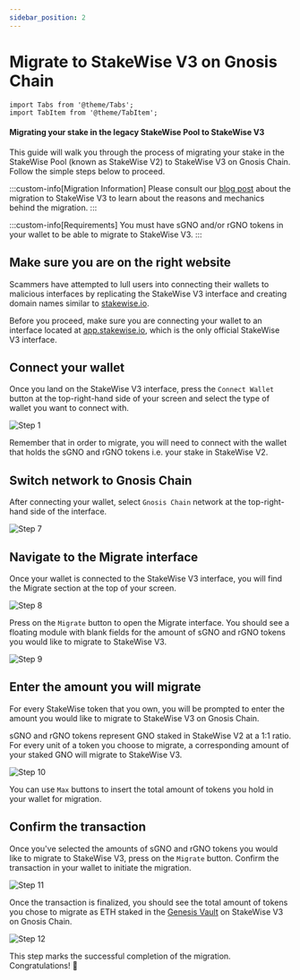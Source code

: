 ```yaml
---
sidebar_position: 2
---
```


# Migrate to StakeWise V3 on Gnosis Chain

```mdx-code-block
import Tabs from '@theme/Tabs';
import TabItem from '@theme/TabItem';
```

#### Migrating your stake in the legacy StakeWise Pool to StakeWise V3

This guide will walk you through the process of migrating your stake in the StakeWise Pool (known as StakeWise V2) to StakeWise V3 on Gnosis Chain. Follow the simple steps below to proceed.

:::custom-info[Migration Information]
Please consult our [blog post](https://medium.com/@stakewise/stakewise-v3-on-gnosis-chain-what-to-expect-how-to-migrate-1149a5367c76) about the migration to StakeWise V3 to learn about the reasons and mechanics behind the migration.
:::

:::custom-info[Requirements]
You must have sGNO and/or rGNO tokens in your wallet to be able to migrate to StakeWise V3.
:::

## Make sure you are on the right website

Scammers have attempted to lull users into connecting their wallets to malicious interfaces by replicating the StakeWise V3 interface and creating domain names similar to [stakewise.io](https://stakewise.io/).

Before you proceed, make sure you are connecting your wallet to an interface located at [app.stakewise.io](https://app.stakewise.io/), which is the only official StakeWise V3 interface.

## Connect your wallet

Once you land on the StakeWise V3 interface, press the `Connect Wallet` button at the top-right-hand side of your screen and select the type of wallet you want to connect with.

![Step 1](./img/migrate-v3-1.avif)

Remember that in order to migrate, you will need to connect with the wallet that holds the sGNO and rGNO tokens i.e. your stake in StakeWise V2.

## Switch network to Gnosis Chain

After connecting your wallet, select `Gnosis Chain` network at the top-right-hand side of the interface.

![Step 7](./img/migrate-v3-7.webp)

## Navigate to the Migrate interface

Once your wallet is connected to the StakeWise V3 interface, you will find the Migrate section at the top of your screen.

![Step 8](./img/migrate-v3-8.webp)

Press on the `Migrate` button to open the Migrate interface. You should see a floating module with blank fields for the amount of sGNO and rGNO tokens you would like to migrate to StakeWise V3.

![Step 9](./img/migrate-v3-9.webp)

## Enter the amount you will migrate

For every StakeWise token that you own, you will be prompted to enter the amount you would like to migrate to StakeWise V3 on Gnosis Chain.

sGNO and rGNO tokens represent GNO staked in StakeWise V2 at a 1:1 ratio. For every unit of a token you choose to migrate, a corresponding amount of your staked GNO will migrate to StakeWise V3.

![Step 10](./img/migrate-v3-10.webp)

You can use `Max` buttons to insert the total amount of tokens you hold in your wallet for migration.

## Confirm the transaction

Once you've selected the amounts of sGNO and rGNO tokens you would like to migrate to StakeWise V3, press on the `Migrate` button. Confirm the transaction in your wallet to initiate the migration.

![Step 11](./img/migrate-v3-11.webp)

Once the transaction is finalized, you should see the total amount of tokens you chose to migrate as ETH staked in the [Genesis Vault](https://app.stakewise.io/vault/gnosis/0x4b4406ed8659d03423490d8b62a1639206da0a7a) on StakeWise V3 on Gnosis Chain.

![Step 12](./img/migrate-v3-12.webp)

This step marks the successful completion of the migration. Congratulations! 🎉
